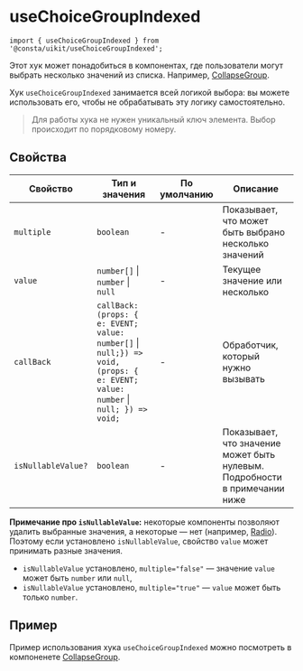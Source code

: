 <Meta title="Hooks|useChoiceGroupIndexed" id="useChoiceGroupIndexed" />

# useChoiceGroupIndexed

```tsx
import { useChoiceGroupIndexed } from '@consta/uikit/useChoiceGroupIndexed';
```

Этот хук может понадобиться в компонентах, где пользователи могут выбрать несколько значений из списка.
Например, [CollapseGroup](/?path=/docs/components-collapsegroup--playgrounds).

Хук `useChoiceGroupIndexed` занимается всей логикой выбора: вы можете использовать его,
чтобы не обрабатывать эту логику самостоятельно.

> Для работы хука не нужен уникальный ключ элемента. Выбор происходит по порядковому номеру.

## Свойства

| Свойство           | Тип и значения                                                                                                                         | По умолчанию | Описание                                                                   |
| ------------------ | -------------------------------------------------------------------------------------------------------------------------------------- | ------------ | -------------------------------------------------------------------------- |
| `multiple`         | `boolean`                                                                                                                              | -            | Показывает, что может быть выбрано несколько значений                      |
| `value`            | `number[]` &#124; `number` &#124; `null`                                                                                               | -            | Текущее значение или несколько                                             |
| `callBack`         | `callBack: (props: { e: EVENT; value: number[]` &#124; `null;}) => void, (props: { e: EVENT; value: number` &#124; `null; }) => void;` | -            | Обработчик, который нужно вызывать                                         |
| `isNullableValue?` | `boolean`                                                                                                                              | -            | Показывает, что значение может быть нулевым. Подробности в примечании ниже |

**Примечание про `isNullableValue`:** некоторые компоненты позволяют удалить выбранные значения,
а некоторые — нет (например, [Radio](?path=/docs/components-radio--playground)).
Поэтому если установлено `isNullableValue`, свойство `value` может принимать разные значения.

- `isNullableValue` установлено, `multiple="false"` — значение `value` может быть `number` или `null`,
- `isNullableValue` установлено, `multiple="true"` — `value` может быть только `number`.

## Пример

Пример использования хука `useChoiceGroupIndexed` можно посмотреть в компоненете [CollapseGroup](https://github.com/gazprom-neft/consta-uikit/blob/master/src/components/CollapseGroup/useChoice.ts).

